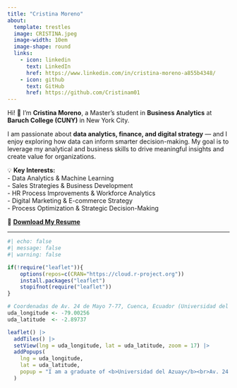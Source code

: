 ```yaml
---
title: "Cristina Moreno"
about:
  template: trestles
  image: CRISTINA.jpeg       
  image-width: 10em
  image-shape: round
  links:
    - icon: linkedin
      text: LinkedIn
      href: https://www.linkedin.com/in/cristina-moreno-a855b4348/
    - icon: github
      text: GitHub
      href: https://github.com/Cristinam01
---
```


Hi! 👋 I'm **Cristina Moreno**, a Master's student in **Business Analytics** at **Baruch College (CUNY)** in New York City.  

I am passionate about **data analytics, finance, and digital strategy** — and I enjoy exploring how data can inform smarter decision-making. My goal is to leverage my analytical and business skills to drive meaningful insights and create value for organizations.  

💡 **Key Interests:**  
- Data Analytics & Machine Learning  
- Sales Strategies & Business Development  
- HR Process Improvements & Workforce Analytics  
- Digital Marketing & E-commerce Strategy  
- Process Optimization & Strategic Decision-Making  

📑 **[Download My Resume](CristinaMorenoRES.pdf)**  



---
```r
#| echo: false
#| message: false
#| warning: false

if(!require("leaflet")){
    options(repos=c(CRAN="https://cloud.r-project.org"))
    install.packages("leaflet")
    stopifnot(require("leaflet"))
}

# Coordenadas de Av. 24 de Mayo 7-77, Cuenca, Ecuador (Universidad del Azuay)
uda_longitude <- -79.00256
uda_latitude  <- -2.89737

leaflet() |>
  addTiles() |>
  setView(lng = uda_longitude, lat = uda_latitude, zoom = 17) |>
  addPopups(
    lng = uda_longitude,
    lat = uda_latitude,
    popup = "I am a graduate of <b>Universidad del Azuay</b><br>Av. 24 de Mayo 7-77, Cuenca, Ecuador"
  )
```
